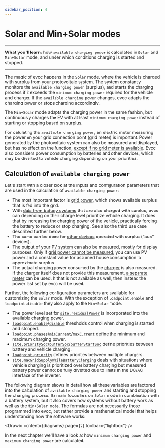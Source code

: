 ```yaml
---
sidebar_position: 4
---
```



# Solar and Min+Solar modes

---
**What you'll learn**: how `available charging power` is calculated in `Solar` and `Min+Solar` mode, and under which conditions charging is started and stopped.

---

The magic of evcc happens in the `Solar` mode, where the vehicle is charged with surplus from your photovoltaic system. The system constantly monitors the `available charging power` (surplus), and starts the charging process if it exceeds the `minimum charging power` required for the vehicle and charger. If the `available charging power` changes, evcc adapts the charging power or stops charging accordingly. 

The `Min+Solar` mode adapts the charging power in the same fashion, but continuously charges the EV with at least `minimum charging power` instead of starting or stopping based on surplus.

For calulating the `available charging power`, an electric meter measuring the power on your grid connection point (grid meter) is important. Power generated by the photovoltaic system can also be measured and displayed, but has no effect on the function, [except if no grid meter is available](./meters#i-have-a-solar-installation-but-i-dont-have-a-readable-grid-connection-meter---can-i-still-use-evcc). Evcc also considers power consumption by batteries and other devices, which may be diverted to vehicle charging depending on your priorities. 

## Calculation of `available charging power`

Let's start with a closer look at the inputs and configuration parameters that are used in the calculation of `available charging power`:

- The most important factor is [grid power](../reference/configuration/site/#metersgrid), which shows available surplus that is fed into the grid.
- With [data from battery systems](../reference/configuration/site/#metersbattery) that are also charged with surplus, evcc can depending on their charge level prioritize vehicle charging. It does that by increasing the charging power of the vehicle, practically forcing the battery to reduce or stop charging. See also the third use case described further below. 
- The same can be done for [other devices](../reference/configuration/site/#metersaux) operated with surplus (“aux” devices).
- The output of your [PV system](../reference/configuration/site/#meterspv) can also be measured, mostly for display purposes. Only if [grid power cannot be measured](./meters#i-have-a-solar-installation-but-i-dont-have-a-readable-grid-connection-meter---can-i-still-use-evcc), you can use PV power and a constant value for assumed house consumption to approximate surplus.
- The actual charging power consumed by the [charger](../devices/chargers) is also measured. If the charger itself does not provide this measurement, [a separate meter](../reference/configuration/loadpoints#meter) can be used. If that is not available as well, then instead the power last set by evcc will be used.

Further, the following configuration parameters are available for customizing the `Solar` mode. With the exception of `loadpoint.enable` and `loadpoint.disable` they also apply to the `Min+Solar` mode.

- The power level set for [`site.residualPower`](../reference/configuration/site/#residualpower) is incorporated into the available charging power.
- [`loadpoint.enable`](../reference/configuration/loadpoints#enable)/[`disable`](../reference/configuration/loadpoints#disable) thresholds control when charging is started and stopped.
- [`loadpoint.phases`](../reference/configuration/loadpoints#phases)/[`minCurrent`](../reference/configuration/loadpoints#mincurrent)/[`maxCurrent`](../reference/configuration/loadpoints#maxcurrent) define the minimum and maximum charging power.
- [`site.prioritySoc`](../reference/configuration/site/#prioritysoc)/[`bufferSoc`](../reference/configuration/site/#buffersoc)/[`bufferStartSoc`](../reference/configuration/site/#bufferstartsoc) define priorities between battery and vehicle charging.
- [`loadpoint.priority`](../reference/configuration/loadpoints/#priority) defines priorities between multiple chargers.
- [`site.maxGridSupplyWhileBatteryCharging`](../reference/configuration/site/#maxgridsupplywhilebatterycharging) deals with situations where vehicle charging is prioritized over battery charging but measured battery power cannot be fully diverted due to limits in the DC/AC interface of the inverter.

The following diagram shows in detail how all these variables are factored into the calculation of `available charging power` and starting and stopping the charging process. Its main focus lies on `Solar` mode in combination with a battery system, but it also covers how systems without battery work as well as the `Min+Solar mode`. The formulas are not necessarily those programmed into evcc, but rather provide a mathematical model that helps understanding how the software works: 

<Drawio content={diagrams} page={2} toolbar={"lightbox"} /><br/>

In the next chapter we'll have a look at how `minimum charging power` and `maximum charging power` are calculated.